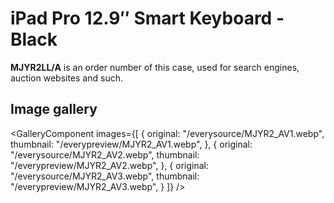 
# iPad Pro 12.9″ Smart Keyboard - Black

<Callout type='info' emoji='👉🏻'>**MJYR2LL/A** is an order number of this case, used for search engines, auction websites and such.</Callout>

## Image gallery

<GalleryComponent
    images={[
      {
        original: "/everysource/MJYR2_AV1.webp",
        thumbnail: "/everypreview/MJYR2_AV1.webp",
      },
      {
        original: "/everysource/MJYR2_AV2.webp",
        thumbnail: "/everypreview/MJYR2_AV2.webp",
      },
      {
        original: "/everysource/MJYR2_AV3.webp",
        thumbnail: "/everypreview/MJYR2_AV3.webp",
      }
    ]}
  />
